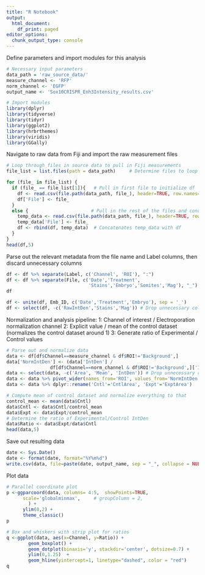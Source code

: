 ```yaml
---
title: "R Notebook"
output:
  html_document:
    df_print: paged
editor_options:
  chunk_output_type: console
---
```

Define parameters and import modules for this analysis

```r
# Necessary input parameters
data_path = 'raw_source_data/'
measure_channel <- 'RFP'
norm_channel <- 'EGFP'
output_name <- 'Sox10CRISPR_Enh3Intensity_results.csv'

# Import modules
library(dplyr)
library(tidyverse)
library(tidyr)
library(ggplot2)
library(hrbrthemes)
library(viridis)
library(GGally)
```

Navigate to raw data from Fiji and import the raw measurement files

```r
# Loop through files in source data to pull in Fiji measurements
file_list = list.files(path = data_path)     # Determine files to loop through

for (file_ in file_list) {
  if (file_ == file_list[1]){   # Pull in first file to initialize df
    df <- read.csv(file.path(data_path, file_), header=TRUE, row.names=1)
    df['File'] <- file_
  }
  else {                       # Pull in the rest of the files and concatenate
    temp_data <- read.csv(file.path(data_path, file_), header=TRUE, row.names=1)
    temp_data['File'] <- file_
    df <- rbind(df, temp_data)  # Concatenates temp_data with df
  }
}
head(df,5)
```

Parse out the relevant metadata from the file name and Label columns, then 
  discard unnecessary columns

```r
df <- df %>% separate(Label, c('Channel', 'ROI'), ":")
df <- df %>% separate(File, c('Date','Treatment',
                              'Stains','Embryo','Somites','Mag'), "_")
df

df <- unite(df, Emb_ID, c('Date','Treatment','Embryo'), sep = '_')
df <- select(df, -c('RawIntDen','Stains','Mag')) # Drop unnecessary cols

```

Normalization and analysis pipeline:
  1: Channel of interest / Electroporation normalization channel 
  2: Explicit value / mean of the control dataset (normalizes the control 
    dataset around 1)
  3: Generate ratio of Experimental / Control values
  
```r
# Parse out and normalize data
data <- df[df$Channel==measure_channel & df$ROI!='Background',]
data['NormIntDen'] <- (data['IntDen'] / 
                df[df$Channel==norm_channel & df$ROI!='Background',]['IntDen'])
data <- select(data, -c('Area', 'Mean', 'IntDen')) # Drop unnecessary cols
data <- data %>% pivot_wider(names_from='ROI', values_from='NormIntDen')
data <- data %>% dplyr::rename('Cntl'='CntlArea', 'Expt'='ExptArea')

# Compute mean of control dataset and normalize everything to that
control_mean <- mean(data$Cntl)
data$Cntl <- data$Cntl/control_mean
data$Expt <- data$Expt/control_mean
# Determine the ratio of Experimental/Control IntDen
data$Ratio <- data$Expt/data$Cntl
head(data,5)
```

Save out resulting data

```r
date <- Sys.Date()
date <- format(date, format="%Y%m%d")
write.csv(data, file=paste(date, output_name, sep = "_", collapse = NULL))
```

Plot data

```r
# Parallel coordinate plot
p <-ggparcoord(data, columns= 4:5,  showPoints=TRUE, 
      scale='globalminmax',     # groupColumn = 2,
        ) + 
      ylim(0,2) +
      theme_classic() 
p
```

```r
# Box and whiskers with strip plot for ratios
q <-ggplot(data, aes(x=Channel, y=Ratio)) +
        geom_boxplot() +
        geom_dotplot(binaxis='y', stackdir='center', dotsize=0.7) +
        ylim(0,1.25)  +
        geom_hline(yintercept=1, linetype="dashed", color = "red")
q
```

